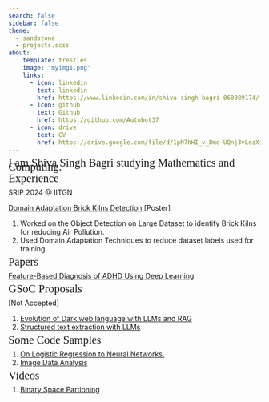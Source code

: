 ```yaml
---
search: false
sidebar: false
theme:
  - sandstone
  - projects.scss
about:
    template: trestles
    image: "myimg1.png"
    links:
      - icon: linkedin
        text: linkedin
        href: https://www.linkedin.com/in/shiva-singh-bagri-060089174/
      - icon: github
        text: Github
        href: https://github.com/Autobot37
      - icon: drive
        text: CV
        href: https://drive.google.com/file/d/1pN7hHI_v_Dmd-UQnj3vLezXiOGf1sNcq/view?usp=sharing
--- 
```


<div class="gradient-text">
  <span style="font-size: 1.4rem; line-height: 0.4; font-family:Sans Serif;">
    I am Shiva Singh Bagri studying Mathematics and Computing.
  </span>
</div>

<div class="header-text">
  <span style="font-size: 1.4rem; line-height: 0.4; font-family:Sans Serif;">
    Experience
  </span>
</div>

SRIP 2024 @ IITGN

<a href="https://drive.google.com/file/d/1nrAzEoEECxWMB_2WsHMw-0Yh7eFTm-Gk/view?usp=sharing" target="_blank">Domain Adaptation Brick Kilns Detection</a>
[Poster]
<ol>
  <li>Worked on the Object Detection on Large Dataset to identify Brick Kilns for reducing Air Pollution.</li>
  <li>Used Domain Adaptation Techniques to reduce dataset labels used for training.</li>
</ol>


<div class="header-text">
  <span style="font-size: 1.4rem; line-height: 0.4; font-family:Sans Serif;">
    Papers
  </span>
</div>

<a href="https://drive.google.com/file/d/1lJQRoFkqrksNzIJHQdAGHgdFeAR6enI1/view?usp=sharing
"target="_blank">Feature-Based Diagnosis of ADHD Using Deep Learning</a>

<div class="header-text">
  <span style="font-size: 1.4rem; line-height: 0.4; font-family:Sans Serif;">
    GSoC Proposals
  </span>
</div>

[Not Accepted]
  <ol>
    <li><a href="https://docs.google.com/document/d/1TJlrSzz-W1J16Te_b2WR_XC4H1Mg1Omwys0hZm_ll6c/edit?usp=sharing" target="_blank">Evolution of Dark web language with LLMs and RAG</a></li>
    <li><a href="https://docs.google.com/document/d/1K1-PwsjAWxiHGQo8U5T6dyoQ5hRh_n0aNK8fJ_aVIUU/edit?usp=sharing" target="_blank">Structured text extraction with LLMs</a></li>
  </ol>

<div class="header-text">
  <span style="font-size: 1.4rem; line-height: 0.4; font-family:Sans Serif;">
    Some Code Samples
  </span>
</div>
<ol>
  <li><a href="https://colab.research.google.com/drive/1F14NmcWfcTc5vPOJl-11yhypshrJQMSC?usp=sharing" target="_blank">On Logistic Regression to Neural Networks.</a></li>
  <li><a href="https://autobot37.github.io/imageclassify/ml-for-sustainability-srip-2024.html" target="_blank">Image Data Analysis</a></li>
</ol>

<div class="header-text">
  <span style="font-size: 1.4rem; line-height: 0.4; font-family:Sans Serif;">
    Videos
  </span>
</div>
<ol>
  <li><a href="https://youtu.be/aieR9CO5aCQ" target="_blank">Binary Space Partioning</a></li>
</ol>

